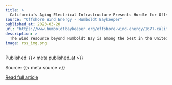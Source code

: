 ```yaml
---
title: >
  California’s Aging Electrical Infrastructure Presents Hurdle for Offshore Wind Development on the North Coast
source: "Offshore Wind Energy - Humboldt Baykeeper"
published_at: 2023-03-20
url: "https://www.humboldtbaykeeper.org/offshore-wind-energy/1677-california-s-aging-electrical-infrastructure-presents-hurdle-for-offshore-wind-development-on-the-north-coast-2"
description: >
  The wind resource beyond Humboldt Bay is among the best in the United States, with strong, consistent wind speeds that are ideal for commercial development. There’s just one problem: electrical transmission.Getting the power from the floating offshore turbines to the shore is one thing; getting the power to communities throughout the region and across the state is another. Wind developers can run big, subsea cables from their offshore wind projects to land with relative ease, but once that power comes ashore it encounters an electrical grid that wasn’t designed to handle it.“This is going to take many years,” Rep. Jared Huffman told the Outpost in a recent phone interview. “Anyone who thinks that we are very close to manufacturing these huge turbines, getting the clean power onto the grid and adding these thousands of jobs might be disappointed. This is going to take close to a decade to really bring it all forward, but I’m hoping we can speed that up.”However, the development of offshore wind is completely dependent on California’s transmission capabilities. Those issues must be resolved before offshore wind can move forward, Huffman said.“The developers don’t know how many of these floating platforms they’ll even be able to install until they know whether there’s enough transmission to move the power onto the grid,” he continued. “To me, that’s by far the most important bottleneck here. Until you have all that figured out, you really don’t know a lot about the economics of the project. When you’re trying to negotiate community benefits and other things, you can begin those conversations now, but you can’t sign on the dotted line until you know how big the project is, how much it’s going to cost, how profitable it’s going to be. It all depends on all of these details that tie back to questions about transmission.”Read More
image: rss_img.png
---
```



  Published: {{< meta published_at >}}
  

  Source: {{< meta source >}}
  

  [Read full article]({{< meta url >}}){target='blank'}
  

